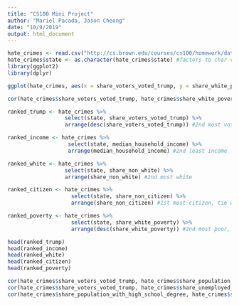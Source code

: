 ```yaml
---
title: "CS100 Mini Project"
author: "Mariel Pacada, Jason Cheong"
date: "10/9/2019"
output: html_document
---
```


```r
hate_crimes <- read.csv("http://cs.brown.edu/courses/cs100/homework/data/miniproject/hate_crimes.csv")
hate_crimes$state <- as.character(hate_crimes$state) #factors to char vector
library(ggplot2)
library(dplyr)
```








```r
ggplot(hate_crimes, aes(x = share_voters_voted_trump, y = share_white_poverty)) + geom_point() + labs(title = "Percent of Trump Voters vs. Percent of White People Living in Poverty", x = "% Trump Voters", y = "% White Poverty")

cor(hate_crimes$share_voters_voted_trump, hate_crimes$share_white_poverty)
```


```r
ranked_trump <- hate_crimes %>%
                  select(state, share_voters_voted_trump) %>%
                  arrange(desc(share_voters_voted_trump)) #2nd most voter share

ranked_income <- hate_crimes %>%
                   select(state, median_household_income) %>% 
                   arrange(median_household_income) #2nd least income

ranked_white <- hate_crimes %>%
                  select(state, share_non_white) %>% 
                  arrange(share_non_white) #2nd most white

ranked_citizen <- hate_crimes %>%
                    select(state, share_non_citizen) %>%
                    arrange(share_non_citizen) #1st most citizen, tie with mt and vt

ranked_poverty <- hate_crimes %>%
                    select(state, share_white_poverty) %>%
                    arrange(desc(share_white_poverty)) #2nd most poor, tie with ms

head(ranked_trump)
head(ranked_income)
head(ranked_white)
head(ranked_citizen)
head(ranked_poverty)
```


```r
cor(hate_crimes$share_voters_voted_trump, hate_crimes$share_population_with_high_school_degree)
cor(hate_crimes$share_voters_voted_trump, hate_crimes$share_unemployed_seasonal)
cor(hate_crimes$share_population_with_high_school_degree, hate_crimes$share_population_in_metro_areas)

```
